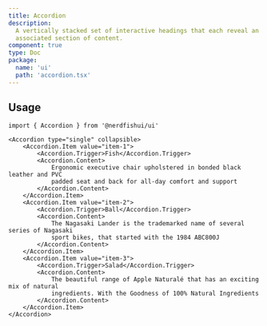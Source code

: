 ```yaml
---
title: Accordion
description:
  A vertically stacked set of interactive headings that each reveal an
  associated section of content.
component: true
type: Doc
package:
  name: 'ui'
  path: 'accordion.tsx'
---
```


<ComponentExample src="/src/components/examples/accordion/demo.tsx">
	<AccordionDemo />
</ComponentExample>

## Usage

```tsx
import { Accordion } from '@nerdfishui/ui'
```

```tsx
<Accordion type="single" collapsible>
	<Accordion.Item value="item-1">
		<Accordion.Trigger>Fish</Accordion.Trigger>
		<Accordion.Content>
			Ergonomic executive chair upholstered in bonded black leather and PVC
			padded seat and back for all-day comfort and support
		</Accordion.Content>
	</Accordion.Item>
	<Accordion.Item value="item-2">
		<Accordion.Trigger>Ball</Accordion.Trigger>
		<Accordion.Content>
			The Nagasaki Lander is the trademarked name of several series of Nagasaki
			sport bikes, that started with the 1984 ABC800J
		</Accordion.Content>
	</Accordion.Item>
	<Accordion.Item value="item-3">
		<Accordion.Trigger>Salad</Accordion.Trigger>
		<Accordion.Content>
			The beautiful range of Apple Naturalé that has an exciting mix of natural
			ingredients. With the Goodness of 100% Natural Ingredients
		</Accordion.Content>
	</Accordion.Item>
</Accordion>
```
